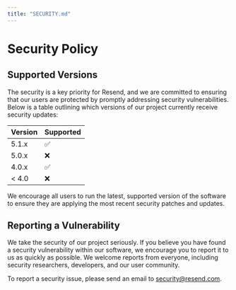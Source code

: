 ```yaml
---
title: "SECURITY.md"
---
```


# Security Policy

## Supported Versions

The security is a key priority for Resend, and we are committed to ensuring that our users are protected by promptly addressing security vulnerabilities. Below is a table outlining which versions of our project currently receive security updates:

| Version | Supported          |
| ------- | ------------------ |
| 5.1.x   | :white_check_mark: |
| 5.0.x   | :x:                |
| 4.0.x   | :white_check_mark: |
| &lt; 4.0   | :x:                |

We encourage all users to run the latest, supported version of the software to ensure they are applying the most recent security patches and updates.

## Reporting a Vulnerability

We take the security of our project seriously. If you believe you have found a security vulnerability within our software, we encourage you to report it to us as quickly as possible. We welcome reports from everyone, including security researchers, developers, and our user community.

To report a security issue, please send an email to [security@resend.com](mailto:security@resend.com).
